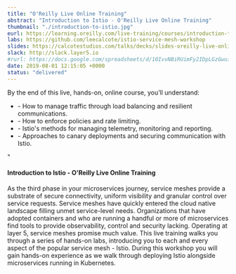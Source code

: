```yaml
---
title: "O'Reilly Live Online Training"
abstract: "Introduction to Istio - O'Reilly Live Online Training"
thumbnail: "./introduction-to-istio.jpg"
eurl: https://learning.oreilly.com/live-training/courses/introduction-to-istio/0636920282938/
labs: https://github.com/leecalcote/istio-service-mesh-workshop
slides: https://calcotestudios.com/talks/decks/slides-oreilly-live-online-training-introduction-to-istio-february-2020.html
slack: http://slack.layer5.io
#rurl: https://docs.google.com/spreadsheets/d/10IvvNBiRUimFy2IDpLGzGwuiiVl3vFstN7Bx8fJDB0c/edit?usp=sharing
date: 2019-08-01 12:15:05 +0000
status: "delivered"
---
```


By the end of this live, hands-on, online course, you’ll understand:

<ul>
  <li>
    - How to manage traffic through load balancing and resilient communications.
  </li>
  <li>- How to enforce policies and rate limiting.</li>
  <li>- Istio's methods for managing telemetry, monitoring and reporting.</li>
  <li>
    - Approaches to canary deployments and securing communication with Istio.
  </li>
</ul>"
<h4>Introduction to Istio - O'Reilly Live Online Training</h4>
As the third phase in your microservices journey, service meshes provide a substrate of secure connectivity, uniform visibility and granular control over service requests. Service meshes have quickly entered the cloud native landscape filling unmet service-level needs. Organizations that have adopted containers and who are running a handful or more of microservices find tools to provide observability, control and security lacking. Operating at layer 5, service meshes promise much value. This live training walks you through a series of hands-on labs, introducing you to each and every aspect of the popular service mesh - Istio. During this workshop you will gain hands-on experience as we walk through deploying Istio alongside microservices running in Kubernetes.
